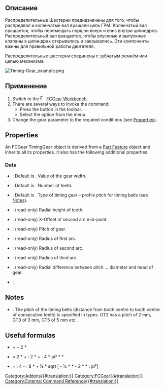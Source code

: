 <languages/>

{{Docnav/ru
|[[FCGear_WormGear/ru|Червяк червячной пары]] 
|[[FCGear_LanternGear/ru|Цевочная Шестерня - Звёздочка]] 
|[[FCGear_Workbench/ru|Шестерня]]
|IconL=FCGear_WormGear.svg
|IconR=FCGear_LanternGear.svg
|IconC=FCGear_workbench_icon.svg
}}

{{GuiCommand/ru
|Name=FCGear TimingGear
|Name/ru=Шестерня Распределительная Шестерня
|MenuLocation=Шестерня → Распределительная Шестерня
|Workbenches=[[FCGear_Workbench/ru|Шестерня]]
|Shortcut=Нет
|Version=v0.16
|SeeAlso=
}}

<span id="Description"></span>
==Описание==

Распределительные Шестерни предназначены для того, чтобы распредвал и коленчатый вал вращали цепь ГРМ. Коленчатый вал вращается, чтобы перемещать поршни вверх и вниз внутри цилиндров. Распределительный вал вращается, чтобы впускные и выпускные клапаны в цилиндрах открывались и закрывались. Эти компоненты важны для правильной работы двигателя.

Распределительные шестерни соединены с зубчатым ремнём или цепью механизма.

[[File:Timing-Gear_example.png]]
{{Caption|Выше: Распределительное колесо}}

<span id="Usage"></span>
== Применение ==

# Switch to the [[Image:FCGear_workbench_icon.svg|16px]] [[FCGear_Workbench|FCGear Workbench]].
# There are several ways to invoke the command:
#* Press the {{Button|[[File:FCGear_TimingGear.svg|16px]] [[FCGear_TimingGear|Timing Gear]]}} button in the toolbar.
#* Select the {{MenuCommand|Gear → [[File:FCGear_TimingGear.svg|16px]] Timing Gear}} option from the menu.
# Change the gear parameter to the required conditions (see [[#Properties|Properties]]).

==Properties==

An FCGear TimingGear object is derived from a [[Part_Feature|Part Feature]] object and inherits all its properties. It also has the following additional properties:

===Data===

{{Properties_Title|base}}

* {{PropertyData|height|Length}}: Default is {{Value|5 mm}}. Value of the gear width.
* {{PropertyData|teeth|Integer}}: Default is {{Value|15}}. Number of teeth.
* {{PropertyData|type|Enumeration}}: Default is {{Value|gt2}}. Type of timing gear – profile pitch for timing belts (see [[#Notes|Notes]]).

{{Properties_Title|computed}}

* {{PropertyData|h|Length}}: (read-only) Radial height of teeth.
* {{PropertyData|offset|Length}}: (read-only) X-Offset of second arc mid-point.
* {{PropertyData|pitch|Length}}: (read-only) Pitch of gear.
* {{PropertyData|r0|Length}}: (read-only) Radius of first arc.
* {{PropertyData|r1|Length}}: (read-only) Radius of second arc.
* {{PropertyData|rs|Length}}: (read-only) Radius of third arc.
* {{PropertyData|u|Length}}: (read-only) Radial difference between pitch … diameter and head of gear.

{{Properties_Title|version}}

* {{PropertyData|version|String}}:

==Notes==

* {{Emphasis|type}}: The pitch of the timing belts (distance from tooth centre to tooth centre of consecutive teeth) is specified in types. GT2 has a pitch of 2 mm, GT3 of 3 mm, GT5 of 5 mm etc..

==Useful formulas==

*{{Emphasis|addendum diameter}} = {{Emphasis|pitch diameter}} + 2 * {{Emphasis|module}}
*{{Emphasis|belt length}} = 2 * {{Emphasis|axle base}} + {{Emphasis|belt tooth pitch}} : 2 * {{Emphasis|(teeth 1 + 2)}} + {{Emphasis|belt tooth pitch²}} : 4 * pi² * {{Emphasis|axle base}} * {{Emphasis|(teeth 1 - 2)²}}
*{{Emphasis|axle base}} = {{Emphasis|belt length}} : 4 - {{Emphasis|belt tooth pitch}} : 8 * {{Emphasis|(teeth 1+2)}} + ¼ * sqrt [{{Emphasis|belt length}} - ½ * {{Emphasis|belt tooth pitch}} * {{Emphasis|(teeth 1+2)²}} - 2 * {{Emphasis|belt tooth pitch²}} * {{Emphasis|(teeth 1+2)²}} : pi²]


{{Docnav
|[[FCGear_WormGear|WormGear]] 
|[[FCGear_LanternGear|LanternGear]] 
|[[FCGear_Workbench|FCGear]]
|IconL=FCGear_WormGear.svg
|IconR=FCGear_LanternGear.svg
|IconC=FCGear_workbench_icon.svg
}}

[[Category:Addons{{#translation:}}]]
[[Category:FCGear{{#translation:}}]]
[[Category:External Command Reference{{#translation:}}]]
